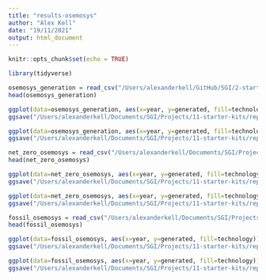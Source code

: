 ```yaml
---
title: "results-osemosys"
author: "Alex Kell"
date: "19/11/2021"
output: html_document
---
```


```r
knitr::opts_chunk$set(echo = TRUE)
```


```r
library(tidyverse)
```

```r
osemosys_generation = read_csv("/Users/alexanderkell/GitHub/SGI/2-starter-kits/data/processed/osemosys-outputs/kenya-capacity-output.csv")
head(osemosys_generation)
```



```r
ggplot(data=osemosys_generation, aes(x=year, y=generated, fill=technology)) + geom_bar(stat='identity', colour="black")  + theme_classic()
ggsave("/Users/alexanderkell/Documents/SGI/Projects/11-starter-kits/reports/figures/osemosys-supply.pdf")

```

```r
ggplot(data=osemosys_generation, aes(x=year, y=generated, fill=technology)) + geom_area(colour="black")  + theme_classic()
ggsave("/Users/alexanderkell/Documents/SGI/Projects/11-starter-kits/reports/figures/osemosys-geom_area-supply.pdf")


```

```r
net_zero_osemosys = read_csv("/Users/alexanderkell/Documents/SGI/Projects/11-starter-kits/data/processed/osemosys-outputs/net-zero-kenya-supply-output.csv")
head(net_zero_osemosys)

```

```r
ggplot(data=net_zero_osemosys, aes(x=year, y=generated, fill=technology)) + geom_bar(stat='identity', colour="black")  + theme_classic()
ggsave("/Users/alexanderkell/Documents/SGI/Projects/11-starter-kits/reports/figures/net_zero_osemosys-capacity.pdf")

```
```r
ggplot(data=net_zero_osemosys, aes(x=year, y=generated, fill=technology)) + geom_area(color="black")  + theme_classic()
ggsave("/Users/alexanderkell/Documents/SGI/Projects/11-starter-kits/reports/figures/net_zero_osemosys-geom_area-capacity.pdf")

```




```r
fossil_osemosys = read_csv("/Users/alexanderkell/Documents/SGI/Projects/11-starter-kits/data/processed/osemosys-outputs/fossil-fuel-kenya-capacity-output.csv")
head(fossil_osemosys)

```

```r
ggplot(data=fossil_osemosys, aes(x=year, y=generated, fill=technology)) + geom_bar(stat='identity', colour="black")  + theme_classic()
ggsave("/Users/alexanderkell/Documents/SGI/Projects/11-starter-kits/reports/figures/fossil_osemosys-capacity.pdf")

```


```r
ggplot(data=fossil_osemosys, aes(x=year, y=generated, fill=technology)) + geom_area(color="black")  + theme_classic()
ggsave("/Users/alexanderkell/Documents/SGI/Projects/11-starter-kits/reports/figures/fossil_osemosys-geom_area-capacity.pdf")

```



